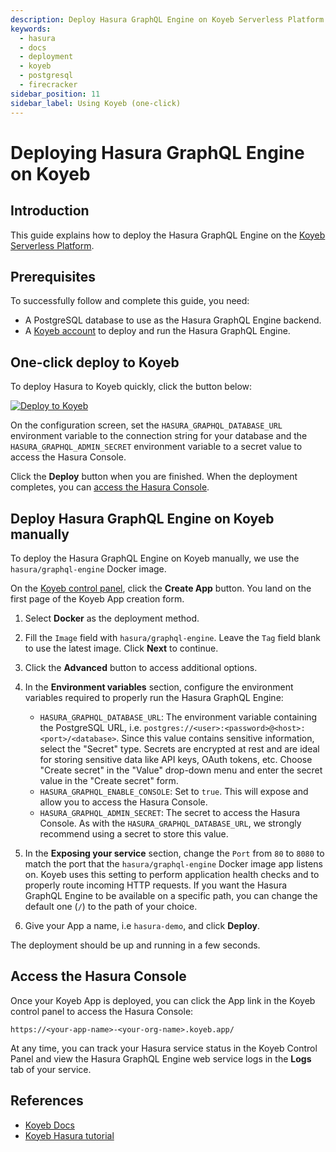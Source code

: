 ```yaml
---
description: Deploy Hasura GraphQL Engine on Koyeb Serverless Platform with Docker
keywords:
  - hasura
  - docs
  - deployment
  - koyeb
  - postgresql
  - firecracker
sidebar_position: 11
sidebar_label: Using Koyeb (one-click)
---
```



# Deploying Hasura GraphQL Engine on Koyeb

## Introduction

This guide explains how to deploy the Hasura GraphQL Engine on the [Koyeb Serverless Platform](https://koyeb.com).

## Prerequisites

To successfully follow and complete this guide, you need:

- A PostgreSQL database to use as the Hasura GraphQL Engine backend.
- A [Koyeb account](https://app.koyeb.com) to deploy and run the Hasura GraphQL Engine.

## One-click deploy to Koyeb

To deploy Hasura to Koyeb quickly, click the button below:

[![Deploy to Koyeb](https://www.koyeb.com/static/images/deploy/button.svg)](https://app.koyeb.com/deploy?name=hasura-demo&type=docker&image=hasura/graphql-engine&env[HASURA_GRAPHQL_DATABASE_URL]=CHANGE_ME&env[HASURA_GRAPHQL_ENABLE_CONSOLE]=true&env[HASURA_GRAPHQL_ADMIN_SECRET]=CHANGE_ME&ports=8080;http;/)

On the configuration screen, set the `HASURA_GRAPHQL_DATABASE_URL` environment variable to the connection string for your database and the `HASURA_GRAPHQL_ADMIN_SECRET` environment variable to a secret value to access the Hasura Console.

Click the **Deploy** button when you are finished.  When the deployment completes, you can [access the Hasura Console](#access-the-hasura-console).

## Deploy Hasura GraphQL Engine on Koyeb manually

To deploy the Hasura GraphQL Engine on Koyeb manually, we use the `hasura/graphql-engine` Docker image.

On the [Koyeb control panel](https://app.koyeb.com/), click the **Create App** button. You land on the first page of the Koyeb App creation form.

<Thumbnail src="/img/deployment/koyeb-hasura-app-creation.png" alt="Koyeb App creation form" />

1. Select **Docker** as the deployment method.

2. Fill the `Image` field with `hasura/graphql-engine`.  Leave the `Tag` field blank to use the latest image.  Click **Next** to continue.

3. Click the **Advanced** button to access additional options.

4. In the **Environment variables** section, configure the environment variables required to properly run the Hasura GraphQL Engine:

   - `HASURA_GRAPHQL_DATABASE_URL`: The environment variable containing the PostgreSQL URL, i.e.  `postgres://<user>:<password>@<host>:<port>/<database>`. Since this value contains sensitive information, select the "Secret" type.  Secrets are encrypted at rest and are ideal for storing sensitive data like API keys, OAuth tokens, etc.  Choose "Create secret" in the "Value" drop-down menu and enter the secret value in the "Create secret" form.
   - `HASURA_GRAPHQL_ENABLE_CONSOLE`: Set to `true`. This will expose and allow you to access the Hasura Console.
   - `HASURA_GRAPHQL_ADMIN_SECRET`: The secret to access the Hasura Console. As with the `HASURA_GRAPHQL_DATABASE_URL`, we strongly recommend using a secret to store this value.

5. In the **Exposing your service** section, change the `Port` from `80` to `8080` to match the port that the `hasura/graphql-engine` Docker image app listens on. Koyeb uses this setting to perform application health checks and to properly route incoming HTTP requests. If you want the Hasura GraphQL Engine to be available on a specific path, you can change the default one (`/`) to the path of your choice.

6. Give your App a name, i.e `hasura-demo`, and click **Deploy**.

The deployment should be up and running in a few seconds.

## Access the Hasura Console

Once your Koyeb App is deployed, you can click the App link in the Koyeb control panel to access the Hasura Console:

<Thumbnail src="/img/deployment/koyeb-hasura-service.png" alt="Koyeb control panel" />

```
https://<your-app-name>-<your-org-name>.koyeb.app/
```

At any time, you can track your Hasura service status in the Koyeb Control Panel and view the Hasura GraphQL Engine web service logs in the **Logs** tab of your service.

## References

- [Koyeb Docs](https://koyeb.com/docs>)
- [Koyeb Hasura tutorial](https://www.koyeb.com/tutorials/deploy-the-hasura-graphql-engine-to-expose-and-create-apis-from-your-databases-on-koyeb)
